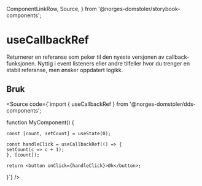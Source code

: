   ComponentLinkRow,
  Source,
} from '@norges-domstoler/storybook-components';

<Meta of={useCallbackRefStories} />

# useCallbackRef

<ComponentLinkRow
  docsHref="https://design.domstol.no/987b33f71/p/30227e-usecallbackref"
  githubHref="https://github.com/domstolene/designsystem/blob/main/packages/dds-components/src/hooks/useCallbackRef/useCallbackRef.ts"
  withBottomSpacing
/>

Returnerer en referanse som peker til den nyeste versjonen av callback-funksjonen.
Nyttig i event listeners eller andre tilfeller hvor du trenger en stabil referanse, men ønsker oppdatert logikk.

<Canvas of={useCallbackRefStories.Preview} sourceState="none" />
<Controls of={useCallbackRefStories.Preview} />

## Bruk

<Source code={`import { useCallbackRef } from '@norges-domstoler/dds-components';

function MyComponent() {

    const [count, setCount] = useState(0);

    const handleClick = useCallbackRef(() => {
    setCount(c => c + 1);
    }, [count]);

    return <button onClick={handleClick}>Øk</button>;

}`} />
